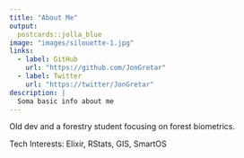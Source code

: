 ```yaml
---
title: "About Me"
output:
  postcards::jolla_blue
image: "images/silouette-1.jpg"
links:
  - label: GitHub
    url: "https://github.com/JonGretar"
  - label: Twitter
    url: "https://twitter/JonGretar"
description: |
  Soma basic info about me
---
```



Old dev and a forestry student focusing on forest biometrics.

Tech Interests: Elixir, RStats, GIS, SmartOS
